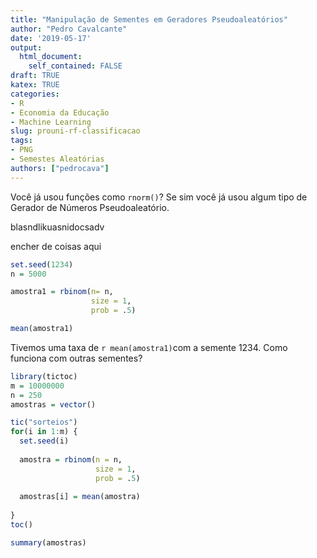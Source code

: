 ```yaml
---
title: "Manipulação de Sementes em Geradores Pseudoaleatórios"
author: "Pedro Cavalcante"
date: '2019-05-17'
output:
  html_document:
    self_contained: FALSE
draft: TRUE
katex: TRUE
categories:
- R
- Economia da Educação
- Machine Learning
slug: prouni-rf-classificacao
tags:
- PNG
- Semestes Aleatórias
authors: ["pedrocava"]
---
```


Você já usou funções como ``rnorm()``? Se sim você já usou algum tipo de Gerador de Números Pseudoaleatório.


blasndlikuasnidocsadv

encher de coisas aqui




```R
set.seed(1234)
n = 5000

amostra1 = rbinom(n= n,
                  size = 1,
                  prob = .5)

mean(amostra1)
```

Tivemos uma taxa de ```r mean(amostra1)```com a semente $1234$. Como funciona com outras sementes? 

```R
library(tictoc)
m = 10000000
n = 250
amostras = vector()

tic("sorteios")
for(i in 1:m) {
  set.seed(i)
  
  amostra = rbinom(n = n,
                   size = 1,
                   prob = .5)
  
  amostras[i] = mean(amostra)
    
}
toc()

summary(amostras)
```

